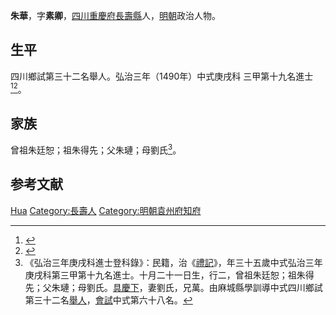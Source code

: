 {{Otheruses|other=名为朱华的其他人物|朱华}}
{{明清人物信息框
| 姓名 = 朱華
| 原名 =
| 圖片名稱= 
| 圖片大小 =
| 圖片說明 = 
| 最高職務 =
| 國家 = 大明 
| 爵位 =
| 籍貫 = [[四川|四川]][[重慶府|重慶府]][[長壽縣|長壽縣]]
| 族裔 = 
| 字號 = 字素卿
| 諡號 =
| 出生日期 = 十月二十一日
| 出生地點 =
| 逝世日期 = 卒年不詳 
| 逝世地點 =
| 墓葬 =
| 配偶 = 劉氏
| 親屬 = 
| 出身 =
* 弘治三年庚戌科同進士出身
| 經歷 =
| 著作 = 
}}
'''朱華'''{{BD|1456年||？年||}}，字'''素卿'''，[[四川|四川]][[重慶府|重慶府]][[長壽縣|長壽縣]]人，[[明朝|明朝]]政治人物。

== 生平 ==
四川鄉試第三十二名舉人。弘治三年（1490年）中式庚戌科<!---會試第六十八名--->三甲第十九名進士<ref>{{Cite book|title=《[[皇明贡举考|皇明贡举考]]》卷五|last=（明）[[张朝瑞|张朝瑞]]|first=|publisher=《续修四库全书》史部第828册|year=|isbn=|location=|pages=}}</ref><ref>{{Cite book|title=贡举志五种 上|last=鲁小俊，江俊伟著|first=|publisher=武汉：武汉大学出版社|year=2009|isbn=978-7-307-07043-1|location=|pages=}}</ref>。

== 家族 ==
曾祖朱廷恕；祖朱得先；父朱璉；母劉氏<ref>《弘治三年庚戌科進士登科錄》：民籍，治《[[禮記|禮記]]》，年三十五歲中式弘治三年庚戌科第三甲第十九名進士。十月二十一日生，行二，曾祖朱廷恕；祖朱得先；父朱璉；母劉氏。[[具慶下|具慶下]]，妻劉氏，兄萬。由麻城縣學訓導中式四川鄉試第三十二名[[舉人|舉人]]，[[會試|會試]]中式第六十八名。</ref>。

== 参考文献 ==
{{reflist}}
{{start box}}
{{s-off}}
{{s-before|[[童柷|童柷]]}}
{{s-title|明朝袁州府知府|1500年－1505年}}
{{s-after|[[攴夔|攴夔]]}}
{{end box}}
{{弘治三年庚戌科殿试金榜}}

{{Authority control}}
{{DEFAULTSORT:Zhu朱}}
[[Category:朱姓|Hua]]
[[Category:長壽人|Category:長壽人]]
[[Category:明朝袁州府知府|Category:明朝袁州府知府]]